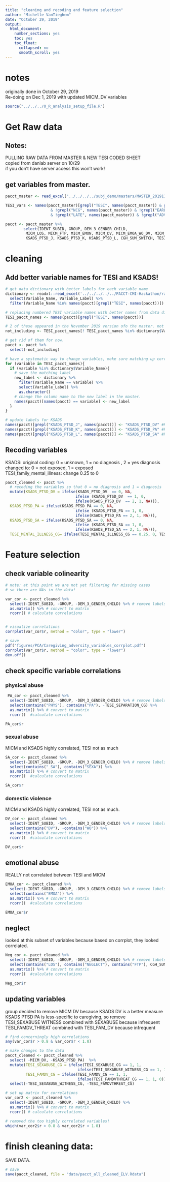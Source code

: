 ```yaml
---
title: "cleaning and recoding and feature selection"
author: "Michelle VanTieghem"
date: "October 29, 2019"
output:
  html_document:
    number_sections: yes
    toc: yes
    toc_float:
      collapsed: no
      smooth_scroll: yes
---
```


# notes 
originally done in October 29, 2019  \
Re-doing on Dec 1, 2019 with updated MICM_DV variables 

```r
source("../../../0_R_analysis_setup_file.R")
```

# Get Raw data 
## Notes:
PULLING RAW DATA FROM MASTER  & NEW TESI CODED SHEET \
copied from danlab server on 10/29 \
if you don't have server access this won't work! 

## get variables from master.
```r
pacct_master <- read_excel("../../../../subj_demo/masters/MASTER_20191118_updated_MICM.xlsx") 

TESI_vars <- names(pacct_master)[grepl("TESI", names(pacct_master)) & grepl("CG", names(pacct_master)) 
                    & !grepl("NCG", names(pacct_master)) & !grepl("EARLY", names(pacct_master)) 
                    & !grepl("LATE", names(pacct_master)) & !grepl("ADV", names(pacct_master))]

pacct <- pacct_master %>%
        select(IDENT_SUBID, GROUP, DEM_3_GENDER_CHILD,
         MICM_LOS, MICM_FTP, MICM_EMON, MICM_DV, MICM_EMOA_WO_DV, MICM_PHYSA,MICM_SEXA,
         KSADS_PTSD_J, KSADS_PTSD_K, KSADS_PTSD_L, CGH_SUM_SWITCH, TESI_vars)

```

# cleaning 
## Add better variable names for TESI and KSADS! 

```r
# get data dictionary with better labels for each variable name
dictionary <- readxl::read_excel('../../../../../PACCT-CMI-Hackathon/rawData/variableLabels/PACCT_DATA_DICTIONARY_10.25.19.xlsx') %>%
  select(Variable_Name, Variable_Label) %>%
  filter(Variable_Name %in% names(pacct)[grepl("TESI", names(pacct))])

# replacing numbered TESI variable names with better names from data dictionary
TESI_pacct_names <- names(pacct)[grepl("TESI", names(pacct))] 

# 2 of these appeared in the November 2019 version ofo the master. not in data dictionary.
not_including <- TESI_pacct_names[! TESI_pacct_names %in% dictionary$Variable_Name]

# get rid of them for now. 
pacct <- pacct %>%
  select(-not_including)

# have a systematic way to change variables, make sure matching up correctly.
for (variable in TESI_pacct_names){
  if (variable %in% dictionary$Variable_Name){
    # save the matching label
    new_label <- dictionary %>%
      filter(Variable_Name == variable) %>%
      select(Variable_Label) %>%
      as.character()
    # change the column name to the new label in the master.
    names(pacct)[names(pacct) == variable] <- new_label 
  }
}

# update labels for KSADS 
names(pacct)[grepl("KSADS_PTSD_J", names(pacct))] <- "KSADS_PTSD_DV" #KSADS_PTSD_J	Witness to Domestic Violence \
names(pacct)[grepl("KSADS_PTSD_K", names(pacct))] <- "KSADS_PTSD_PA" #KSADS_PTSD_K	Physical Abuse \
names(pacct)[grepl("KSADS_PTSD_L", names(pacct))] <- "KSADS_PTSD_SA" #KSADS_PTSD_L	Sexual Abuse \

```

## Recoding variables 
KSADS: original coding: 0 = unknown, 1 = no diagnosis , 2 = yes diagnosis \
changed to: 0 = not exposed, 1 = exposed \
TESI_family_mental_illness: change 0.25 to 0 
```r
pacct_cleaned <- pacct %>%
  # recoding the variables so that 0 = no diagnosis and 1 = diagnosis 
  mutate(KSADS_PTSD_DV = ifelse(KSADS_PTSD_DV  == 0, NA, 
                               ifelse (KSADS_PTSD_DV  == 1, 0, 
                               ifelse(KSADS_PTSD_DV  == 2, 1, NA))),
  KSADS_PTSD_PA = ifelse(KSADS_PTSD_PA == 0, NA, 
                               ifelse (KSADS_PTSD_PA == 1, 0, 
                               ifelse(KSADS_PTSD_PA == 2, 1, NA))),
  KSADS_PTSD_SA = ifelse(KSADS_PTSD_SA == 0, NA, 
                               ifelse (KSADS_PTSD_SA == 1, 0, 
                               ifelse(KSADS_PTSD_SA == 2, 1, NA))), 
  TESI_MENTAL_ILLNESS_CG= ifelse(TESI_MENTAL_ILLNESS_CG == 0.25, 0, TESI_MENTAL_ILLNESS_CG))

```

# Feature selection
## check variable colinearity 

```r

# note: at this point we are not yet filtering for missing cases
# so there are NAs in the data!

var_cor <- pacct_cleaned %>%
  select(-IDENT_SUBID, -GROUP, -DEM_3_GENDER_CHILD) %>% # remove labels
  as.matrix() %>% # convert to matrix
  rcorr() # calculate correlations


# visualize correlations
corrplot(var_cor$r, method = "color", type = "lower")

# save
pdf("figures/PCA/Caregiving_adversity_variables_corrplot.pdf")
corrplot(var_cor$r, method = "color", type = "lower")
dev.off()

```

## check specific variable correlations

### physical abuse
```r
 PA_cor <- pacct_cleaned %>%
  select(-IDENT_SUBID, -GROUP, -DEM_3_GENDER_CHILD) %>% # remove labels
  select(contains("PHYS"), contains("PA"), -TESI_SEPARATION_CG) %>%
  as.matrix() %>% # convert to matrix
  rcorr()  #calculate correlations 

PA_cor$r

```


### sexual abuse 
MICM and KSADS highly correlated, TESI not as much
```r
SA_cor <- pacct_cleaned %>%
  select(-IDENT_SUBID, -GROUP, -DEM_3_GENDER_CHILD) %>% # remove labels
  select(contains("_SA"), contains("SEXA")) %>%
  as.matrix() %>% # convert to matrix
  rcorr()  #calculate correlations 

SA_cor$r
```

###  domestic violence
MICM and KSADS highly correlated, TESI not as much.
```r
DV_cor <- pacct_cleaned %>%
  select(-IDENT_SUBID, -GROUP, -DEM_3_GENDER_CHILD) %>% # remove labels
  select(contains("DV"), -contains("WO")) %>%
  as.matrix() %>% # convert to matrix
  rcorr()  #calculate correlations 

DV_cor$r
```

## emotional abuse 
REALLY not correlated between TESI and MICM 
```r
EMOA_cor <- pacct_cleaned %>%
  select(-IDENT_SUBID, -GROUP, -DEM_3_GENDER_CHILD) %>% # remove labels
  select(contains("EMOA")) %>%
  as.matrix() %>% # convert to matrix
  rcorr()  #calculate correlations 

EMOA_cor$r
```


## neglect 
looked at this subset of variables because based on corrplot, they looked correlated.
```r

Neg_cor <- pacct_cleaned %>%
  select(-IDENT_SUBID, -GROUP, -DEM_3_GENDER_CHILD) %>% # remove labels
  select(contains("LOS"), contains("NEGLECT"), contains("FTP"), CGH_SUM_SWITCH) %>%
  as.matrix() %>% # convert to matrix
  rcorr()  #calculate correlations 

Neg_cor$r
```

## updating variables 
group decided to remove MICM DV because KSADS DV is a better measure \
KSADS PTSD PA is less-specific to caregiving, so remove \
TESI_SEXABUSE WITNESS combined with SEXABUSE because infrequent \
TESI_FAMDV_THREAT combined with TESI_FAM_DV because infrequent \
```r
# find concerningly high correlations
any(var_cor$r > 0.8 & var_cor$r < 1.0)

# make changes to the data 
pacct_cleaned <- pacct_cleaned %>%
  select( -MICM_DV, -KSADS_PTSD_PA)  %>% 
  mutate(TESI_SEXABUSE_CG = ifelse(TESI_SEXABUSE_CG == 1, 1, 
                                ifelse(TESI_SEXABUSE_WITNESS_CG == 1, 1, 0)), 
         TESI_FAMDV_CG = ifelse(TESI_FAMDV_CG == 1, 1, 
                                ifelse(TESI_FAMDVTHREAT_CG == 1, 1, 0))) %>%
  select(-TESI_SEXABUSE_WITNESS_CG, -TESI_FAMDVTHREAT_CG)

# set up matrix for correlations
var_cor2 <- pacct_cleaned %>%
  select(-IDENT_SUBID, -GROUP, -DEM_3_GENDER_CHILD) %>% 
  as.matrix() %>% # convert to matrix
  rcorr() # calculate correlations

# removed the too highly correlated variables! 
which(var_cor2$r > 0.8 & var_cor2$r < 1.0)

```

# finish cleaning data:
SAVE DATA.
```r

# save
save(pacct_cleaned, file = "data/pacct_all_cleaned_ELV.Rdata")
```
